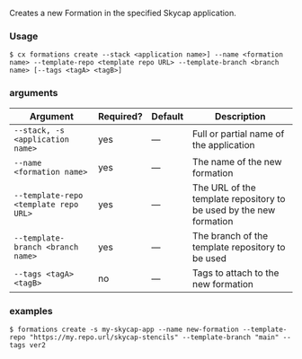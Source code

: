 Creates a new Formation in the specified Skycap application.

### Usage

```shell
$ cx formations create --stack <application name>] --name <formation name> --template-repo <template repo URL> --template-branch <branch name> [--tags <tagA> <tagB>] 
```

### arguments

| Argument | Required? | Default | Description |
|  ---  |  ---  |  ---  |  ---  |
| `--stack, -s <application name>` | yes | — | Full or partial name of the application |
| `--name <formation name>` | yes | — | The name of the new formation |
| `--template-repo <template repo URL>` | yes | — | The URL of the template repository to be used by the new formation |
| `--template-branch <branch name>` | yes | — | The branch of the template repository to be used |
| `--tags <tagA> <tagB>` | no | — | Tags to attach to the new formation |

### examples

```shell
$ formations create -s my-skycap-app --name new-formation --template-repo "https://my.repo.url/skycap-stencils" --template-branch "main" --tags ver2
```

